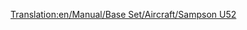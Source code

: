 [[Translation:en/Manual/Base Set/Aircraft/Sampson U52]]

{{nl/Vliegtuig|Name=Sampson U52
|Image=[[File:en/JunkersJU52.png|Sampson U52]]
|Cost=28,710 (57.420)
|Speed=473 kph (296 MPH)
|Annual=2,390 (4.780)
|Designed=1928
|Lifespan=20
|Capacity=25 passagiers & 4 zakken post
|
|Description=De Sampson U52 is het eerst beschikbare vliegtuig in het spel en is dus vrij klein maar duur in exploitatie.
|Real-life=[https://www.wikipedia.org/wiki/nl:Junkers_Ju_52/3m Junkers Ju 52]
}}